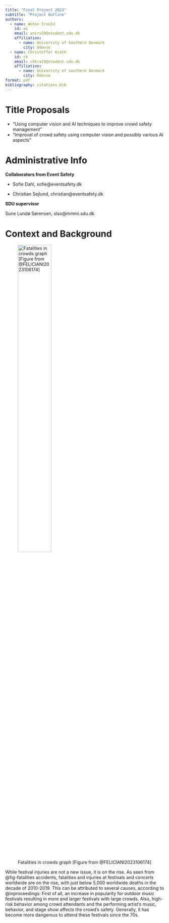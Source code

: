 ```yaml
---
title: "Final Project 2023"
subtitle: "Project Outline"
authors:
  - name: Anton Irvold
    id: ai
    email: anirv20@student.sdu.dk
    affiliation: 
      - name: University of Southern Denmark
        city: Odense
  - name: Christoffer Krath
    id: ck
    email: chkra19@student.sdu.dk
    affiliation: 
      - name: University of Southern Denmark
        city: Odense
format: pdf
bibliography: citations.bib
---
```


# Title Proposals

* "Using computer vision and AI techniques to improve crowd safety management"
* "Improval of crowd safety using computer vision and possibly various AI aspects"

# Administrative Info

**Collaborators from Event Safety**

* Sofie Dahl, sofie@eventsafety.dk

* Christian Sejlund, christian@eventsafety.dk

**SDU supervisor**

Sune Lundø Sørensen, slso@mmmi.sdu.dk

# Context and Background

![Fatalities in crowds graph [Figure from @FELICIANI2023106174]](../images/fatalities.jpg){height=50% #fig-fatalities}

While festival injuries are not a new issue, it is on the rise. As seen from @fig-fatalities accidents, fatalities and injuries at festivals and concerts worldwide are on the rise, with just below 5,000 worldwide deaths in the decade of 2010-2019. This can be attributed to several causes, according to @inproceedings: First of all, an increase in popularity for outdoor music festivals resulting in more and larger festivals with large crowds. Also, high-risk behavior among crowd attendants and the performing artist’s music, behavior, and stage show affects the crowd's safety. Generally, it has become more dangerous to attend these festivals since the 70s.